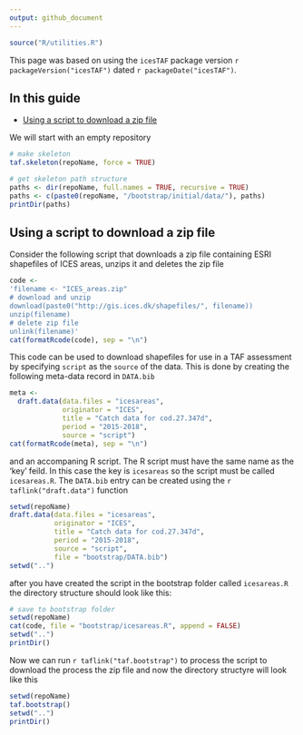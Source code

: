 ```yaml
---
output: github_document
---
```


  
```r
source("R/utilities.R")
```

This page was based on using the `icesTAF` package version ```r packageVersion("icesTAF")```
dated ```r packageDate("icesTAF")```.

## In this guide

* [Using a script to download a zip file](#Using-a-script-to-download-a-zip-file)


We will start with an empty repository
```r
# make skeleton
taf.skeleton(repoName, force = TRUE)

# get skeleton path structure
paths <- dir(repoName, full.names = TRUE, recursive = TRUE)
paths <- c(paste0(repoName, "/bootstrap/initial/data/"), paths)
printDir(paths)
```


## Using a script to download a zip file

Consider the following script that downloads a zip file containing ESRI
shapefiles of ICES areas, unzips it and deletes the zip file
```r
code <- 
'filename <- "ICES_areas.zip"
# download and unzip
download(paste0("http://gis.ices.dk/shapefiles/", filename))
unzip(filename)
# delete zip file
unlink(filename)'
cat(formatRcode(code), sep = "\n")
```

This code can be used to download shapefiles for use in a TAF assessment by
specifying `script` as the `source` of the data.  This is done by creating
the following meta-data record in `DATA.bib`

```r
meta <- 
  draft.data(data.files = "icesareas",
             originator = "ICES", 
             title = "Catch data for cod.27.347d", 
             period = "2015-2018",
             source = "script")
cat(formatRcode(meta), sep = "\n")
```

and an accompaning R script.  The R script must
have the same name as the 'key' feild.  In this case the key is `icesareas` so
the script must be called `icesareas.R`.  The `DATA.bib` entry can be created
using the `r taflink("draft.data")` function


```r
setwd(repoName)
draft.data(data.files = "icesareas",
           originator = "ICES", 
           title = "Catch data for cod.27.347d", 
           period = "2015-2018",
           source = "script",
           file = "bootstrap/DATA.bib")
setwd("..")
```

after you have created the script in the bootstrap folder called `icesareas.R`
the directory structure should look like this:

```r
# save to bootstrap folder
setwd(repoName)
cat(code, file = "bootstrap/icesareas.R", append = FALSE)
setwd("..")
printDir()
```

Now we can run  `r taflink("taf.bootstrap")` to process the script to download the 
process the zip file and now the directory structyre will look like this

```r
setwd(repoName)
taf.bootstrap()
setwd("..")
printDir()
```

